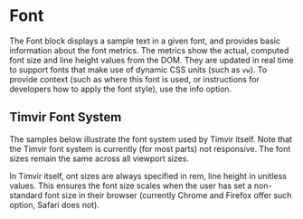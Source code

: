 
# Font

The Font block displays a sample text in a given font, and provides basic information about the font metrics.
The metrics show the actual, computed font size and line height values from the DOM.
They are updated in real time to support fonts that make use of dynamic CSS units (such as `vw`).
To provide context (such as where this font is used, or instructions for developers how to apply the font style), use the info option.

<Exhibit caption="A Font block inside an Exhibit. You would not usually use it like that but here we do to better illustrate what it contains.">
  <Sample variant="basic" />
</Exhibit>

## Timvir Font System

The samples below illustrate the font system used by Timvir itself.
Note that the Timvir font system is currently (for most parts) not responsive.
The font sizes remain the same across all viewport sizes.

In Timvir itself, ont sizes are always specified in rem, line height in unitless values.
This ensures the font size scales when the user has set a non-standard font size in their browser (currently Chrome and Firefox offer such option, Safari does not).

<Sample variant="timvir/h1" />
<Sample variant="timvir/h2" />
<Sample variant="timvir/h3" />
<Sample variant="timvir/h4" />
<Sample variant="timvir/body1" />
<Sample variant="timvir/caption" />
